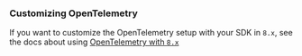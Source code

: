 ### Customizing OpenTelemetry

If you want to customize the OpenTelemetry setup with your SDK in `8.x`, see the docs about using [OpenTelemetry with `8.x`](./v8-opentelemetry)

<Include name="migration/javascript-v8/node-other-changes" />

<Include name="migration/javascript-v8/server-other-changes" />

<Include name="migration/javascript-v8/general-other-changes" />
